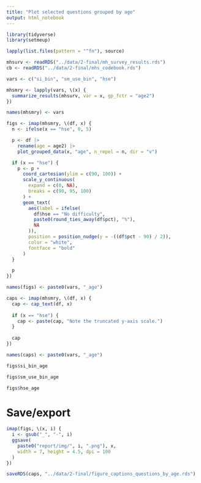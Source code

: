 ```yaml
---
title: "Plot selected questions grouped by age"
output: html_notebook
---
```


```r
library(tidyverse)
library(setmeup)
```

```r
lapply(list.files(pattern = "^fn"), source)
```

```r
mhsurv <- readRDS("../data/2-final/mh_survey_results.rds")
cb <- readRDS("../data/2-final/mhs_codebook.rds")
```

```r
vars <- c("si_bin", "sm_use_bin", "hse")

mhsmry <- lapply(vars, \(x) {
  summarize_results(mhsurv, var = x, gp_fctr = "age2")
})

names(mhsmry) <- vars
```

```r
figs <- imap(mhsmry, \(df, x) {
  n <- ifelse(x == "hse", 0, 5)

  p <- df |>
    rename(age = age2) |>
    plot_grouped_data(x, "age", n_repel = n, dir = "v")

  if (x == "hse") {
    p <- p +
      coord_cartesian(ylim = c(90, 100)) +
      scale_y_continuous(
        expand = c(0, NA),
        breaks = c(90, 95, 100)
      ) +
      geom_text(
        aes(label = ifelse(
          df$hse == "No difficulty",
          paste0(round_ties_away(df$pct), "%"),
          NA
        )),
        position = position_nudge(y = -((df$pct - 90) / 2)),
        color = "white",
        fontface = "bold"
      )
  }

  p
})

names(figs) <- paste0(vars, "_age")

caps <- imap(mhsmry, \(df, x) {
  cap <- cap_text(df, x)
  
  if (x == "hse") {
    cap <- paste(cap, "Note the truncated y-axis scale.")
  }
  
  cap
})

names(caps) <- paste0(vars, "_age")
```

```r
figs$si_bin_age
```

```r
figs$sm_use_bin_age
```

```r
figs$hse_age
```

# Save/export

```r
imap(figs, \(x, i) {
  i <- gsub("_", "-", i)
  ggsave(
    paste0("report/img/", i, ".png"), x,
    width = 7, height = 4.5, dpi = 100
  )
})
```

```r
saveRDS(caps, "../data/2-final/figure_captions_questions_by_age.rds")
```
